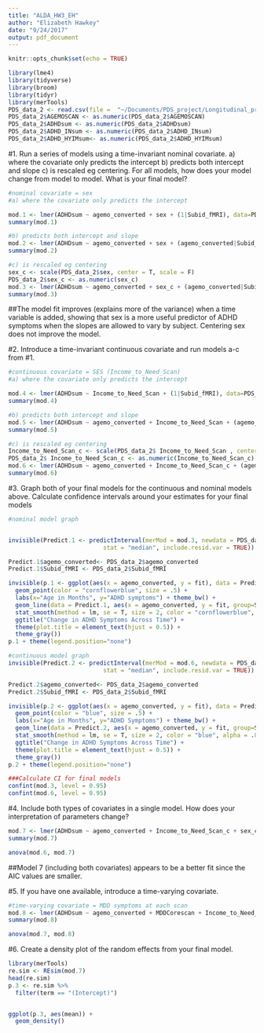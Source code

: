 ```yaml
---
title: "ALDA_HW3_EH"
author: "Elizabeth Hawkey"
date: "9/24/2017"
output: pdf_document
---
```



```r
knitr::opts_chunk$set(echo = TRUE)
```


```r
library(lme4)
library(tidyverse)
library(broom)
library(tidyr)
library(merTools)
PDS_data_2 <- read.csv(file =  "~/Documents/PDS_project/Longitudinal_project/datasets/PDS_long_final.csv")
PDS_data_2$AGEMOSCAN <- as.numeric(PDS_data_2$AGEMOSCAN)
PDS_data_2$ADHDsum <- as.numeric(PDS_data_2$ADHDsum)
PDS_data_2$ADHD_INsum <- as.numeric(PDS_data_2$ADHD_INsum)
PDS_data_2$ADHD_HYIMsum<- as.numeric(PDS_data_2$ADHD_HYIMsum)
```

#1. Run a series of models using a time-invariant nominal covariate. a) where the covariate only predicts the intercept b) predicts both intercept and slope c) is rescaled eg centering. For all models, how does your model change from model to model. What is your final model?

```r
#nominal covariate = sex
#a) where the covariate only predicts the intercept

mod.1 <- lmer(ADHDsum ~ agemo_converted + sex + (1|Subid_fMRI), data=PDS_data_2)
summary(mod.1)

#b) predicts both intercept and slope 
mod.2 <- lmer(ADHDsum ~ agemo_converted + sex + (agemo_converted|Subid_fMRI), data=PDS_data_2)
summary(mod.2)

#c) is rescaled eg centering
sex_c <- scale(PDS_data_2$sex, center = T, scale = F)
PDS_data_2$sex_c <- as.numeric(sex_c)
mod.3 <- lmer(ADHDsum ~ agemo_converted + sex_c + (agemo_converted|Subid_fMRI), data=PDS_data_2)
summary(mod.3)

```
##The model fit improves (explains more of the variance) when a time variable is added, showing that sex is a more useful predictor of ADHD symptoms when the slopes are allowed to vary by subject. Centering sex does not improve the model.


#2. Introduce a time-invariant continuous covariate and run models a-c from #1.

```r
#continuous covariate = SES (Income_to_Need_Scan)
#a) where the covariate only predicts the intercept

mod.4 <- lmer(ADHDsum ~ Income_to_Need_Scan + (1|Subid_fMRI), data=PDS_data_2)
summary(mod.4)

#b) predicts both intercept and slope 
mod.5 <- lmer(ADHDsum ~ agemo_converted + Income_to_Need_Scan + (agemo_converted|Subid_fMRI), data=PDS_data_2)
summary(mod.5)

#c) is rescaled eg centering
Income_to_Need_Scan_c <- scale(PDS_data_2$ Income_to_Need_Scan , center = T, scale = F)
PDS_data_2$ Income_to_Need_Scan_c <- as.numeric(Income_to_Need_Scan_c)
mod.6 <- lmer(ADHDsum ~ agemo_converted + Income_to_Need_Scan_c + (agemo_converted|Subid_fMRI), data=PDS_data_2)
summary(mod.6)


```

#3. Graph both of your final models for the continuous and nominal models above.
Calculate confidence intervals around your estimates for your final models

```r
#nominal model graph


invisible(Predict.1 <- predictInterval(merMod = mod.3, newdata = PDS_data_2, level = 0.9, n.sims = 1000, 
                           stat = "median", include.resid.var = TRUE))

Predict.1$agemo_converted<- PDS_data_2$agemo_converted
Predict.1$Subid_fMRI <- PDS_data_2$Subid_fMRI

invisible(p.1 <- ggplot(aes(x = agemo_converted, y = fit), data = Predict.1) +
  geom_point(color = "cornflowerblue", size = .5) +
  labs(x="Age in Months", y="ADHD symptoms") + theme_bw() + 
  geom_line(data = Predict.1, aes(x = agemo_converted, y = fit, group=Subid_fMRI, color = Subid_fMRI), alpha = .4, size = .8) +
  stat_smooth(method = lm, se = T, size = 2, color = "cornflowerblue", alpha = .8) +
  ggtitle("Change in ADHD Symptoms Across Time") +
  theme(plot.title = element_text(hjust = 0.5)) +
  theme_gray())
p.1 + theme(legend.position="none")

#continuous model graph
invisible(Predict.2 <- predictInterval(merMod = mod.6, newdata = PDS_data_2, level = 0.9, n.sims = 1000, 
                           stat = "median", include.resid.var = TRUE))

Predict.2$agemo_converted<- PDS_data_2$agemo_converted
Predict.2$Subid_fMRI <- PDS_data_2$Subid_fMRI

invisible(p.2 <- ggplot(aes(x = agemo_converted, y = fit), data = Predict.2) +
  geom_point(color = "blue", size = .5) +
  labs(x="Age in Months", y="ADHD Symptoms") + theme_bw() + 
  geom_line(data = Predict.2, aes(x = agemo_converted, y = fit, group=Subid_fMRI, color = Subid_fMRI), alpha = .4, size = .8) +
  stat_smooth(method = lm, se = T, size = 2, color = "blue", alpha = .8) +
  ggtitle("Change in ADHD Symptoms Across Time") +
  theme(plot.title = element_text(hjust = 0.5)) +
  theme_gray())
p.2 + theme(legend.position="none")

###Calculate CI for final models
confint(mod.3, level = 0.95)
confint(mod.6, level = 0.95)
```

#4. Include both types of covariates in a single model. How does your interpretation of parameters change?

```r
mod.7 <- lmer(ADHDsum ~ agemo_converted + Income_to_Need_Scan_c + sex_c + (agemo_converted|Subid_fMRI), data=PDS_data_2)
summary(mod.7)

anova(mod.6, mod.7)
```
##Model 7 (including both covariates) appears to be a better fit since the AIC values are smaller.


#5. If you have one available, introduce a time-varying covariate.

```r
#time-varying covariate = MDD symptoms at each scan
mod.8 <- lmer(ADHDsum ~ agemo_converted + MDDCorescan + Income_to_Need_Scan_c + sex_c + (agemo_converted|Subid_fMRI), data=PDS_data_2)
summary(mod.8)

anova(mod.7, mod.8)

```

#6. Create a density plot of the random effects from your final model.

```r
library(merTools)
re.sim <- REsim(mod.7)
head(re.sim)
p.3 <- re.sim %>% 
  filter(term == "(Intercept)") 


ggplot(p.3, aes(mean)) +
  geom_density()
```

